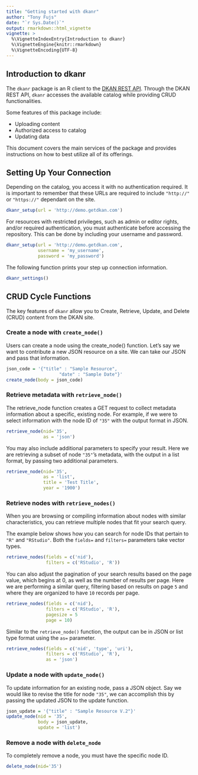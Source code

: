 ```yaml
---
title: "Getting started with dkanr"
author: "Tony Fujs"
date: "`r Sys.Date()`"
output: rmarkdown::html_vignette
vignette: >
  %\VignetteIndexEntry{Introduction to dkanr}
  %\VignetteEngine{knitr::rmarkdown}
  %\VignetteEncoding{UTF-8}
---
```


## Introduction to dkanr

<!--The World Bank's [Data Catalog](***include updated url***) is an aggregate catalog of multiple resources, including open and closed data sets.-->
The `dkanr` package is an R client to the [DKAN REST API](https://dkan.readthedocs.io/en/latest/apis/rest-api.html). Through the DKAN REST API, `dkanr` accesses the available catalog while providing CRUD functionalities.

Some features of this package include:

* Uploading content
* Authorized access to catalog
* Updating data

This document covers the main services of the package and provides instructions on how to best utilize all of its offerings. 

## Setting Up Your Connection

<!--Users without admin/editor privileges can still access the Data Catalog, as usernames and passwords are not required for set up.-->

Depending on the catalog, you access it with no authentication required. It is important to remember that these URLs are required to include `"http://"` or `"https://"` dependant on the site.

```r
dkanr_setup(url = 'http://demo.getdkan.com')
```

For resources with restricted privileges, such as admin or editor rights, and/or required authentication, you must authenticate before accessing the repository. This can be done by including your username and password.
<!--More information about your credentials can be accessed through your [account](*****). -->
```r
dkanr_setup(url = 'http://demo.getdkan.com',
            username = 'my_username',
            password = 'my_password')
```

The following function prints your step up connection information.

```r
dkanr_settings()
```

## CRUD Cycle Functions
<!-- would you like me to change the language to destory?-->
The key features of `dkanr` allow you to Create, Retrieve, Update, and Delete (CRUD) content from the DKAN site. 

### Create a node with `create_node()`

Users can create a node using the create_node() function. Let's say we want to contribute a new JSON resource on a site. We can take our JSON and pass that information.

```r
json_code = '{"title" : "Sample Resource",
                    "date" : "Sample Date"}'
create_node(body = json_code)
```

### Retrieve metadata with `retrieve_node()`

The retrieve_node function creates a GET request to collect metadata information about a specific, existing node. For example, if we were to select information with the node ID of `"35"` with the output format in JSON.
```r
retrieve_node(nid='35', 
              as = 'json')
```

You may also include additional parameters to specify your result. Here we are retrieving a subset of node `"35"`'s metadata, with the output in a list format, by passing two additional parameters.
```r
retrieve_node(nid='35', 
              as = 'list',
              title = 'Test Title',
              year = '1900')
```


### Retrieve nodes with `retrieve_nodes()`

When you are browsing or compiling information about nodes with similar characteristics, you can retrieve multiple nodes that fit your search query. 

The example below shows how you can search for node IDs that pertain to `"R"` and `"RStudio"`. Both the `fields=` and `filters=` parameters take vector types.
```r
retrieve_nodes(fields = c('nid'),
               filters = c('RStudio', 'R'))
```

You can also adjust the pagination of your search results based on the page value, which begins at 0, as well as the number of results per page. Here we are performing a similar query, filtering based on results on page `5` and where they are organized to have `10` records per page. 
```r
retrieve_nodes(fields = c('nid'),
               filters = c('RStudio', 'R'),
               pagesize = 5
               page = 10)
```

Similar to the `retrieve_node()` function, the output can be in JSON or list type format using the `as=` parameter.
```r
retrieve_nodes(fields = c('nid', 'type', 'uri'),
               filters = c('RStudio', 'R'),
               as = 'json')
```

### Update a node with `update_node()`

To update information for an existing node, pass a JSON object. Say we would like to revise the title for node `"35"`, we can accomplish this by passing the updated JSON to the update function. 

```r
json_update = '{"title" : "Sample Resource V.2"}'
update_node(nid = '35', 
            body = json_update,
            update = 'list')
```
### Remove a node with `delete_node`
To completely remove a node, you must have the specific node ID. 

```r
delete_node(nid='35')
```

